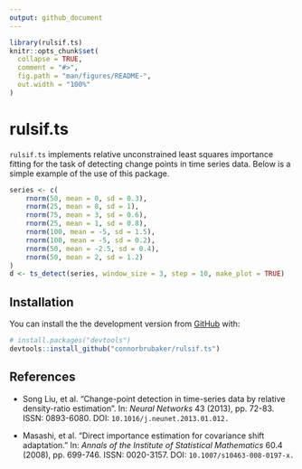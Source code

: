 ```yaml
---
output: github_document
---
```


<!-- README.md is generated from README.Rmd. Please edit that file -->

```r
library(rulsif.ts)
knitr::opts_chunk$set(
  collapse = TRUE,
  comment = "#>",
  fig.path = "man/figures/README-",
  out.width = "100%"
)
```

# rulsif.ts

<!-- badges: start -->
<!-- badges: end -->

`rulsif.ts` implements relative unconstrained least squares importance fitting for the task
of detecting change points in time series data. Below is a simple example of the
use of this package.

```r
series <- c(
    rnorm(50, mean = 0, sd = 0.3),
    rnorm(25, mean = 8, sd = 1),
    rnorm(75, mean = 3, sd = 0.6),
    rnorm(25, mean = 1, sd = 0.8),
    rnorm(100, mean = -5, sd = 1.5),
    rnorm(100, mean = -5, sd = 0.2),
    rnorm(50, mean = -2.5, sd = 0.4),
    rnorm(50, mean = 2, sd = 1.2)
)
d <- ts_detect(series, window_size = 3, step = 10, make_plot = TRUE)
```


## Installation

You can install the the development version from [GitHub](https://github.com/) with:

``` r
# install.packages("devtools")
devtools::install_github("connorbrubaker/rulsif.ts")
```

## References

* Song Liu, et al. "Change-point detection in time-series data by relative density-ratio estimation".
  In: *Neural Networks* 43 (2013), pp. 72-83. ISSN: 0893-6080. DOI: `10.1016/j.neunet.2013.01.012.`

* Masashi, et al. "Direct importance estimation for covariance shift adaptation." In: *Annals of the Institute
of Statistical Mathematics* 60.4 (2008), pp. 699-746. ISSN: 0020-3157. DOI: `10.1007/s10463-008-0197-x.`
